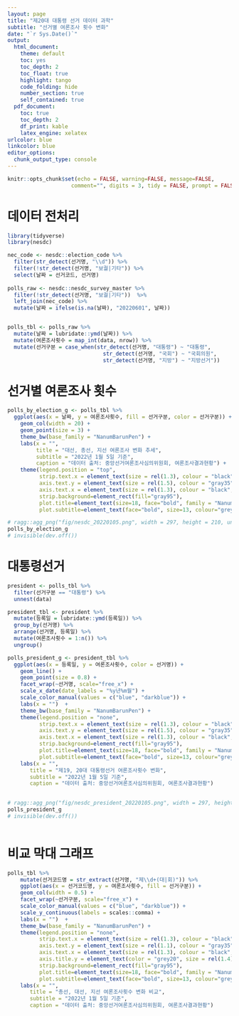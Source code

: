 ```yaml
---
layout: page
title: "제20대 대통령 선거 데이터 과학"
subtitle: "선거별 여론조사 횟수 변화"
date: "`r Sys.Date()`"
output:
  html_document: 
    theme: default
    toc: yes
    toc_depth: 2
    toc_float: true
    highlight: tango
    code_folding: hide
    number_section: true
    self_contained: true
  pdf_document:
    toc: true
    toc_depth: 2
    df_print: kable
    latex_engine: xelatex
urlcolor: blue
linkcolor: blue
editor_options: 
  chunk_output_type: console
---
```


```r
knitr::opts_chunk$set(echo = FALSE, warning=FALSE, message=FALSE,
                    comment="", digits = 3, tidy = FALSE, prompt = FALSE, fig.align = 'center')

```


# 데이터 전처리


```r
library(tidyverse)
library(nesdc)

nec_code <- nesdc::election_code %>% 
  filter(str_detect(선거명, "\\d")) %>% 
  filter(!str_detect(선거명, "보궐|기타")) %>% 
  select(날짜 = 선거코드, 선거명)
  
polls_raw <- nesdc::nesdc_survey_master %>% 
  filter(!str_detect(선거명, "보궐|기타"))  %>% 
  left_join(nec_code) %>% 
  mutate(날짜 = ifelse(is.na(날짜), "20220601", 날짜))


polls_tbl <- polls_raw %>% 
  mutate(날짜 = lubridate::ymd(날짜)) %>% 
  mutate(여론조사횟수 = map_int(data, nrow)) %>% 
  mutate(선거구분 = case_when(str_detect(선거명, "대통령") ~ "대통령",
                              str_detect(선거명, "국회") ~ "국회의원",
                              str_detect(선거명, "지방") ~ "지방선거"))

```

# 선거별 여론조사 횟수 

```r
polls_by_election_g <- polls_tbl %>% 
  ggplot(aes(x = 날짜, y = 여론조사횟수, fill = 선거구분, color = 선거구분)) +
    geom_col(width = 20) +
    geom_point(size = 3) + 
    theme_bw(base_family = "NanumBarunPen") +
    labs(x = "",
         title = "대선, 총선, 지선 여론조사 변화 추세",
         subtitle = "2022년 1월 5일 기준",
         caption = "데이터 출처: 중앙선거여론조사심의위원회, 여론조사결과현황") +
    theme(legend.position = "top",
          strip.text.x = element_text(size = rel(1.3), colour = "black", family = "NanumMyeongjo", face="bold"),
          axis.text.y = element_text(size = rel(1.5), colour = "gray35", family = "NanumBarunpen", face="bold"),
          axis.text.x = element_text(size = rel(1.3), colour = "black", family = "NanumBarunpen", face="bold"),
          strip.background=element_rect(fill="gray95"),
          plot.title=element_text(size=18, face="bold", family = "NanumBarunpen"),
          plot.subtitle=element_text(face="bold", size=13, colour="grey10", family = "NanumBarunpen"))

# ragg::agg_png("fig/nesdc_20220105.png", width = 297, height = 210, units = "mm", res = 600)
polls_by_election_g
# invisible(dev.off())

```

# 대통령선거

```r
president <- polls_tbl %>% 
  filter(선거구분 == "대통령") %>% 
  unnest(data)

president_tbl <- president %>% 
  mutate(등록일 = lubridate::ymd(등록일)) %>% 
  group_by(선거명) %>% 
  arrange(선거명, 등록일) %>% 
  mutate(여론조사횟수 = 1:n()) %>% 
  ungroup() 

polls_president_g <- president_tbl %>% 
  ggplot(aes(x = 등록일, y = 여론조사횟수, color = 선거명)) +
    geom_line() +
    geom_point(size = 0.8) +
    facet_wrap(~선거명, scale="free_x") +
    scale_x_date(date_labels = "%y년%m월") +
    scale_color_manual(values = c("blue", "darkblue")) +
    labs(x = "")  +
    theme_bw(base_family = "NanumBarunPen") +
    theme(legend.position = "none",
          strip.text.x = element_text(size = rel(1.3), colour = "black", family = "NanumMyeongjo", face="bold"),
          axis.text.y = element_text(size = rel(1.5), colour = "gray35", family = "NanumBarunpen", face="bold"),
          axis.text.x = element_text(size = rel(1.3), colour = "black", family = "NanumBarunpen", face="bold"),
          strip.background=element_rect(fill="gray95"),
          plot.title=element_text(size=18, face="bold", family = "NanumBarunpen"),
          plot.subtitle=element_text(face="bold", size=13, colour="grey10", family = "NanumBarunpen"))  +
    labs(x = "",
       title = "제19, 20대 대통령선거 여론조사횟수 변화",
       subtitle = "2022년 1월 5일 기준",
       caption = "데이터 출처: 중앙선거여론조사심의위원회, 여론조사결과현황") 

    
# ragg::agg_png("fig/nesdc_president_20220105.png", width = 297, height = 210, units = "mm", res = 600)
polls_president_g
# invisible(dev.off())
  

```

# 비교 막대 그래프

```r
polls_tbl %>% 
    mutate(선거코드명 = str_extract(선거명, "제\\d+(대|회)")) %>% 
    ggplot(aes(x = 선거코드명, y = 여론조사횟수, fill = 선거구분)) +
    geom_col(width = 0.5) +
    facet_wrap(~선거구분, scale="free_x") +
    scale_color_manual(values = c("blue", "darkblue")) +
    scale_y_continuous(labels = scales::comma) +
    labs(x = "")  +
    theme_bw(base_family = "NanumBarunPen") +
    theme(legend.position = "none",
          strip.text.x = element_text(size = rel(1.3), colour = "black", family = "NanumMyeongjo", face="bold"),
          axis.text.y = element_text(size = rel(1.1), colour = "gray35", family = "NanumBarunpen", face="bold"),
          axis.text.x = element_text(size = rel(1.3), colour = "black", family = "NanumBarunpen", face="bold"),
          axis.title.y = element_text(color = "grey20", size = rel(1.4), face = "plain"),
          strip.background=element_rect(fill="gray95"),
          plot.title=element_text(size=18, face="bold", family = "NanumBarunpen"),
          plot.subtitle=element_text(face="bold", size=13, colour="grey10", family = "NanumBarunpen"))  +
    labs(x = "",
       title = "총선, 대선, 지선 여론조사횟수 변화 비교",
       subtitle = "2022년 1월 5일 기준",
       caption = "데이터 출처: 중앙선거여론조사심의위원회, 여론조사결과현황") 

```

